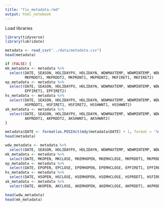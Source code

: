 ```yaml
---
title: "fix_metadata.rmd"
output: html_notebook
---
```


Load libraries
```r
library(tidyverse)
library(lubridate)
```

```r
metadata <- read_csv("../data/metadata.csv")
head(metadata)
```

```r
if (FALSE) {
mk_metadata <- metadata %>%
  select(DATE, SEASON, HOLIDAYPX, HOLIDAYN, WDWMAXTEMP, WDWMINTEMP, WDWMEANTEMP, HOLIDAYJ, MKOPEN, MKCLOSE, MKEMHOPEN, MKEMHCLOSE, WEATHER_WDWPRECIP,
         MKPRDDT1, MKPRDDT2, MKPRDNT1, MKPRDNT2, MKFIRET1, MKFIRET2)
ep_metadata <- metadata %>%
  select(DATE, SEASON, HOLIDAYPX, HOLIDAYN, WDWMAXTEMP, WDWMINTEMP, WDWMEANTEMP, HOLIDAYJ, EPOPEN, EPCLOSE, EPEMHOPEN, EPEMHCLOSE, WEATHER_WDWPRECIP,
         EPFIRET1, EPFIRET2)
hs_metadata <- metadata %>%
  select(DATE, SEASON, HOLIDAYPX, HOLIDAYN, WDWMAXTEMP, WDWMINTEMP, WDWMEANTEMP, HOLIDAYJ, HSOPEN, HSCLOSE, HSEMHOPEN, HSEMHCLOSE, WEATHER_WDWPRECIP,
         HSPRDDT1, HSFIRET1, HSFIRET2, HSSHWNT1, HSSHWNT2)
ak_metadata <- metadata %>%
  select(DATE, SEASON, HOLIDAYPX, HOLIDAYN, WDWMAXTEMP, WDWMINTEMP, WDWMEANTEMP, HOLIDAYJ, AKOPEN, AKCLOSE, AKEMHOPEN, AKEMHCLOSE, WEATHER_WDWPRECIP,
         AKPRDDT1, AKPRDDT2, AKSHWNT1, AKSHWNT2)
}
```


```r
metadata$DATE <- format(as.POSIXct(mdy(metadata$DATE) + 1, format = '%m/%d/%Y %H:%M:%S'), format='%Y-%m-%d')
head(metadata)
```


```r
wdw_metadata <- metadata %>%
  select(DATE, SEASON, HOLIDAYPX, HOLIDAYN, WDWMAXTEMP, WDWMINTEMP, WDWMEANTEMP, HOLIDAYJ, WEATHER_WDWPRECIP)
mk_metadata <- metadata %>%
  select(DATE, MKOPEN, MKCLOSE, MKEMHOPEN, MKEMHCLOSE, MKPRDDT1, MKPRDDT2, MKPRDNT1, MKPRDNT2, MKFIRET1, MKFIRET2)
ep_metadata <- metadata %>%
  select(DATE, EPOPEN, EPCLOSE, EPEMHOPEN, EPEMHCLOSE, EPFIRET1, EPFIRET2)
hs_metadata <- metadata %>%
  select(DATE, HSOPEN, HSCLOSE, HSEMHOPEN, HSEMHCLOSE, HSPRDDT1, HSFIRET1, HSFIRET2, HSSHWNT1, HSSHWNT2)
ak_metadata <- metadata %>%
  select(DATE, AKOPEN, AKCLOSE, AKEMHOPEN, AKEMHCLOSE, AKPRDDT1, AKPRDDT2, AKSHWNT1, AKSHWNT2)

head(wdw_metadata)
head(mk_metadata)
```

